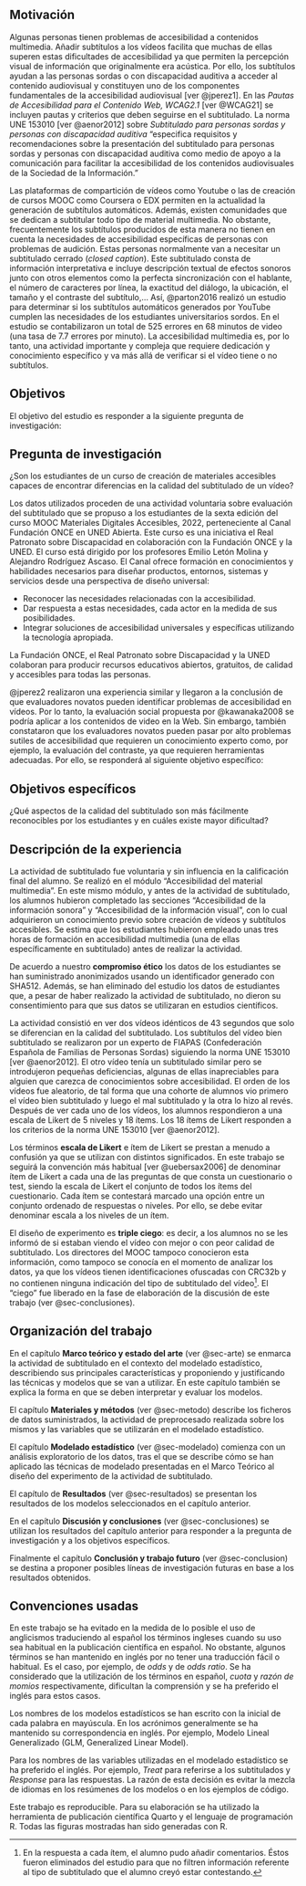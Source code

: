 ## Motivación

Algunas personas tienen problemas de accesibilidad a contenidos multimedia. Añadir subtítulos a los vídeos facilita que muchas de ellas superen estas dificultades de accesibilidad ya que permiten la percepción visual de información que originalmente era acústica. Por ello, los subtítulos ayudan a las personas sordas o con discapacidad auditiva a acceder al contenido audiovisual y constituyen uno de los componentes fundamentales de la accesibilidad audiovisual [ver @jperez1]. En las *Pautas de Accesibilidad para el Contenido Web, WCAG2.1* [ver @WCAG21] se incluyen pautas y criterios que deben seguirse en el subtitulado. La norma UNE 153010 [ver @aenor2012] sobre *Subtitulado para personas sordas y personas con discapacidad auditiva* "especifica requisitos y recomendaciones sobre la presentación del subtitulado para personas sordas y personas con discapacidad auditiva como medio de apoyo a la comunicación para facilitar la accesibilidad de los contenidos audiovisuales de la Sociedad de la Información."

Las plataformas de compartición de vídeos como Youtube o las de creación de cursos MOOC como Coursera o EDX permiten en la actualidad la generación de subtítulos automáticos. Además, existen comunidades que se dedican a subtitular todo tipo de material multimedia. No obstante, frecuentemente los subtítulos producidos de esta manera no tienen en cuenta la necesidades de accesibilidad específicas de personas con problemas de audición. Estas personas normalmente van a necesitar un subtitulado cerrado (*closed caption*). Este subtitulado consta de información interpretativa e incluye descripción textual de efectos sonoros junto con otros elementos como la perfecta sincronización con el hablante, el número de caracteres por línea, la exactitud del diálogo, la ubicación, el tamaño y el contraste del subtítulo,... Así, @parton2016  realizó un estudio para determinar si los subtítulos automáticos generados por YouTube cumplen las necesidades de los estudiantes universitarios sordos. En el estudio se contabilizaron un total de 525 errores en 68 minutos de video (una tasa de 7.7 errores por minuto). La accesibilidad multimedia es, por lo tanto, una actividad importante y compleja que requiere dedicación y conocimiento específico y va más allá de verificar si el vídeo tiene o no subtítulos.

## Objetivos

El objetivo del estudio es responder a la siguiente pregunta de investigación:

::: {.callout-note}
## Pregunta de investigación

¿Son los estudiantes de un curso de creación de materiales accesibles capaces de encontrar diferencias en la calidad del subtitulado de un vídeo?
:::

Los datos utilizados proceden de una actividad voluntaria sobre evaluación del subtitulado que se propuso a los estudiantes de la sexta edición del curso MOOC Materiales Digitales Accesibles, 2022, perteneciente al Canal Fundación ONCE en UNED Abierta. Este curso es una iniciativa el Real Patronato sobre Discapacidad en colaboración con la Fundación ONCE y la UNED. El curso está dirigido por los profesores Emilio Letón Molina y Alejandro Rodríguez Ascaso. El Canal ofrece formación en conocimientos y habilidades necesarios para diseñar productos, entornos, sistemas y servicios desde una perspectiva de diseño universal:

* Reconocer las necesidades relacionadas con la accesibilidad.
* Dar respuesta a estas necesidades, cada actor en la medida de sus posibilidades.
* Integrar soluciones de accesibilidad universales y específicas utilizando la tecnología apropiada.

La Fundación ONCE, el Real Patronato sobre Discapacidad y la UNED colaboran para producir recursos educativos abiertos, gratuitos, de calidad y accesibles para todas las personas.

@jperez2 realizaron una experiencia similar y llegaron a la conclusión de que evaluadores novatos pueden identificar problemas de accesibilidad en vídeos. Por lo tanto, la evaluación social propuesta por @kawanaka2008 se podría aplicar a los contenidos de video en la Web. Sin embargo, también constataron que los evaluadores novatos pueden pasar por alto problemas sutiles de accesibilidad que requieren un conocimiento experto como, por ejemplo, la evaluación del contraste, ya que requieren herramientas adecuadas. Por ello, se responderá al siguiente objetivo específico:

::: {.callout-tip}
## Objetivos específicos

¿Qué aspectos de la calidad del subtitulado son más fácilmente reconocibles por los estudiantes y en cuáles existe mayor dificultad?
:::

## Descripción de la experiencia

La actividad de subtitulado fue voluntaria y sin influencia en la calificación final del alumno. Se realizó en el módulo "Accesibilidad del material multimedia". En este mismo módulo, y antes de la actividad de subtitulado, los alumnos hubieron completado las secciones "Accesibilidad de la información sonora" y "Accesibilidad de la información visual", con lo cual adquirieron un conocimiento previo sobre creación de vídeos y subtítulos accesibles. Se estima que los estudiantes hubieron empleado unas tres horas de formación en accesibilidad multimedia (una de ellas específicamente en subtitulado) antes de realizar la actividad.

De acuerdo a nuestro **compromiso ético** los datos de los estudiantes se han suministrado anonimizados usando un identificador generado con SHA512. Además, se han eliminado del estudio los datos de estudiantes que, a pesar de haber realizado la actividad de subtitulado, no dieron su consentimiento para que sus datos se utilizaran en estudios científicos.

La actividad consistió en ver dos vídeos idénticos de 43 segundos que solo se diferencian en la calidad del subtitulado. Los subtítulos del vídeo bien subtitulado se realizaron por un experto de FIAPAS (Confederación Española de Familias de Personas Sordas) siguiendo la norma UNE 153010 [ver @aenor2012]. El otro vídeo tenía un subtitulado similar pero se introdujeron pequeñas deficiencias, algunas de ellas inapreciables para alguien que carezca de conocimientos sobre accesibilidad. El orden de los vídeos fue aleatorio, de tal forma que una cohorte de alumnos vio primero el vídeo bien subtitulado y luego el mal subtitulado y la otra lo hizo al revés. Después de ver cada uno de los vídeos, los alumnos respondieron a una escala de Likert de 5 niveles y 18 ítems. Los 18 ítems de Likert responden a los criterios de la norma UNE 153010 [ver @aenor2012].

Los términos **escala de Likert** e ítem de Likert se prestan a menudo a confusión ya que se utilizan con distintos significados. En este trabajo se seguirá la convención más habitual [ver @uebersax2006] de denominar ítem de Likert a cada una de las preguntas de que consta un cuestionario o test, siendo la escala de Likert el conjunto de todos los ítems del cuestionario. Cada ítem se contestará marcado una opción entre un conjunto ordenado de respuestas o niveles. Por ello, se debe evitar denominar escala a los niveles de un ítem.

El diseño de experimento es **triple ciego**: es decir, a los alumnos no se les informó de si estaban viendo el vídeo con mejor o con peor calidad de subtitulado. Los directores del MOOC tampoco conocieron esta información, como tampoco se conocía en el momento de analizar los datos, ya que los vídeos tienen identificaciones ofuscadas con CRC32b y no contienen ninguna indicación del tipo de subtitulado del vídeo^[En la respuesta a cada ítem, el alumno pudo añadir comentarios. Éstos fueron eliminados del estudio para que no filtren información referente al tipo de subtitulado que el alumno creyó estar contestando.]. El "ciego" fue liberado en la fase de elaboración de la discusión de este trabajo (ver @sec-conclusiones).


## Organización del trabajo

En el capítulo **Marco teórico y estado del arte** (ver @sec-arte) se enmarca la actividad de subtitulado en el contexto del modelado estadístico, describiendo sus principales características y proponiendo y justificando las técnicas y modelos que se van a utilizar. En este capítulo también se explica la forma en que se deben interpretar y evaluar los modelos.

El capítulo **Materiales y métodos** (ver @sec-metodo) describe los ficheros de datos suministrados, la actividad de preprocesado realizada sobre los mismos y las variables que se utilizarán en el modelado estadístico.

El capítulo **Modelado estadístico** (ver @sec-modelado) comienza con un análisis exploratorio de los datos, tras el que se describe cómo se han aplicado las técnicas de modelado presentadas en el Marco Teórico al diseño del experimento de la actividad de subtitulado. 

El capítulo de **Resultados** (ver @sec-resultados) se presentan los resultados de los modelos seleccionados en el capítulo anterior.

En el capítulo **Discusión y conclusiones** (ver @sec-conclusiones) se utilizan los resultados del capítulo anterior para responder a la pregunta de investigación y a los objetivos específicos.

Finalmente el capítulo **Conclusión y trabajo futuro** (ver @sec-conclusion) se destina a proponer posibles líneas de investigación futuras en base a los resultados obtenidos.

## Convenciones usadas

En este trabajo se ha evitado en la medida de lo posible el uso de anglicismos traduciendo al español los términos ingleses cuando su uso sea habitual en la publicación científica en español. No obstante, algunos términos se han mantenido en inglés por no tener una traducción fácil o habitual. Es el caso, por ejemplo, de *odds* y de *odds ratio*. Se ha considerado que la utilización de los términos en español, *cuota* y *razón de momios* respectivamente, dificultan la comprensión y se ha preferido el inglés para estos casos.

Los nombres de los modelos estadísticos se han escrito con la inicial de cada palabra en mayúscula. En los acrónimos generalmente se ha mantenido su correspondencia en inglés. Por ejemplo, Modelo Lineal Generalizado (GLM, Generalized Linear Model).

Para los nombres de las variables utilizadas en el modelado estadístico se ha preferido el inglés. Por ejemplo, *Treat* para referirse a los subtitulados y *Response* para las respuestas. La razón de esta decisión es evitar la mezcla de idiomas en los resúmenes de los modelos o en los ejemplos de código.

Este trabajo es reproducible. Para su elaboración se ha utilizado la herramienta de publicación científica Quarto y el lenguaje de programación R. Todas las figuras mostradas han sido generadas con R.


